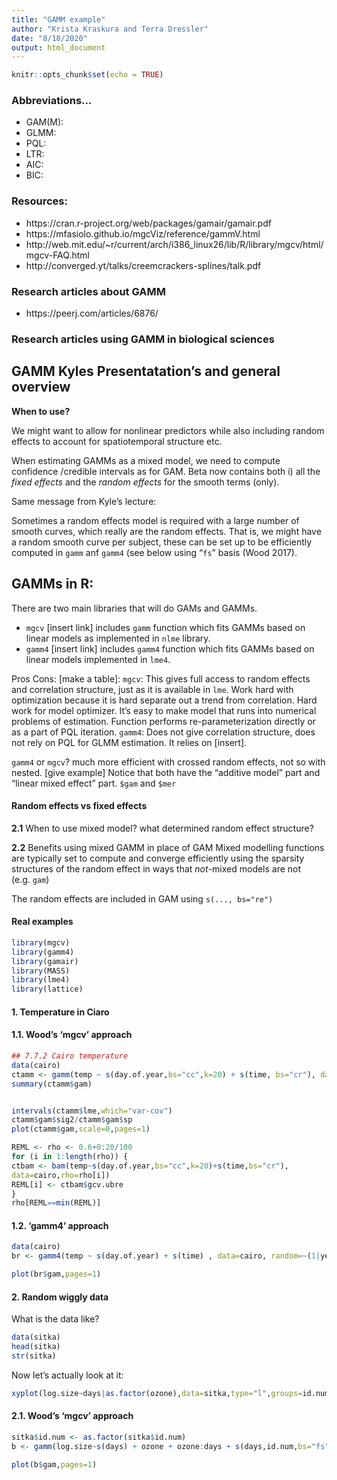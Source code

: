 ```yaml
---
title: "GAMM example"
author: "Krista Kraskura and Terra Dressler"
date: "8/18/2020"
output: html_document
---
```


```r
knitr::opts_chunk$set(echo = TRUE)
```

### Abbreviations...

- GAM(M):
- GLMM:
- PQL:
- LTR:
- AIC:
- BIC:

### Resources:
 - https://cran.r-project.org/web/packages/gamair/gamair.pdf
 - https://mfasiolo.github.io/mgcViz/reference/gammV.html
 - http://web.mit.edu/~r/current/arch/i386_linux26/lib/R/library/mgcv/html/mgcv-FAQ.html
 - http://converged.yt/talks/creemcrackers-splines/talk.pdf
 
### Research articles about GAMM
 - https://peerj.com/articles/6876/
 
### Research articles using GAMM in biological sciences

## GAMM Kyles Presentatation's and general overview 

**When to use?**

We might want to allow for nonlinear predictors while also including random effects to account for
spatiotemporal structure etc.

When estimating GAMMs as a mixed model, we need to compute confidence /credible intervals as for GAM. Beta now contains both i) all the *fixed  effects* and the *random effects* for the smooth terms (only). 

Same message from Kyle's lecture: 

Sometimes a random effects model is required with a large number of smooth curves, which really are the random effects. That is, we might have a random smooth curve per subject, these can  be set up to be efficiently computed in `gamm` anf `gamm4` (see below using "`fs`" basis (Wood 2017).

## GAMMs in R: 

There are two main libraries that will do GAMs and GAMMs. 

- `mgcv` [insert link] includes `gamm` function which fits GAMMs based on linear models as implemented in `nlme` library. 
- `gamm4` [insert link] includes `gamm4` function which fits GAMMs based on linear models implemented in `lme4`. 

Pros Cons: 
[make a table]:
`mgcv`: This gives full access to random effects and correlation structure, just as it is available in `lme`. Work hard with optimization because it is hard separate out a trend from correlation. Hard work for model optimizer. It's easy to make model that runs into numerical problems of estimation. Function performs re-parameterization directly or as a part of PQL iteration.
`gamm4`: Does not give correlation structure, does not rely on PQL for GLMM estimation. It relies on [insert].

`gamm4` or  `mgcv`? much more efficient with crossed random effects, not so with nested.  [give example]
Notice that both have the "additive model" part and "linear mixed effect" part. `$gam` and `$mer`

#### Random effects vs fixed effects

**2.1** When to use mixed model? what determined random effect structure?

**2.2** Benefits using mixed GAMM in place of GAM
Mixed modelling functions are typically set to compute and converge efficiently using the sparsity structures of the random effect in ways that *not*-mixed models are not (e.g. `gam`)

The random effects are included in GAM using `s(..., bs="re")`

#### Real examples

```r
library(mgcv)
library(gamm4)
library(gamair)
library(MASS)
library(lme4)
library(lattice)

```



#### 1.  Temperature in Ciaro 


#### 1.1. Wood's 'mgcv' approach 

``` r

## 7.7.2 Cairo temperature
data(cairo)
ctamm <- gamm(temp ~ s(day.of.year,bs="cc",k=20) + s(time, bs="cr"), data=cairo, correlation = corAR1(form=~1|year))
summary(ctamm$gam)


intervals(ctamm$lme,which="var-cov")
ctamm$gam$sig2/ctamm$gam$sp
plot(ctamm$gam,scale=0,pages=1)

REML <- rho <- 0.6+0:20/100
for (i in 1:length(rho)) {
ctbam <- bam(temp~s(day.of.year,bs="cc",k=20)+s(time,bs="cr"),
data=cairo,rho=rho[i])
REML[i] <- ctbam$gcv.ubre
}
rho[REML==min(REML)]

```

#### 1.2. 'gamm4' approach 

``` r
data(cairo)
br <- gamm4(temp ~ s(day.of.year) + s(time) , data=cairo, random=~(1|year))

plot(br$gam,pages=1)

```


#### 2. Random wiggly data

What is the data like? 

``` r

data(sitka)
head(sitka)
str(sitka)

```

Now let's actually look at it: 
``` r
xyplot(log.size~days|as.factor(ozone),data=sitka,type="l",groups=id.num)

```



#### 2.1. Wood's 'mgcv' approach 






``` r
sitka$id.num <- as.factor(sitka$id.num)
b <- gamm(log.size~s(days) + ozone + ozone:days + s(days,id.num,bs="fs",k=5), data=sitka)

plot(b$gam,pages=1)

```








